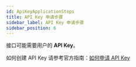 ```yaml
---
id: ApiKeyApplicationSteps
title: API Key 申请步骤
sidebar_label: API Key 申请步骤
sidebar_position: 6
---
```


接口可能需要用户的 **API Key**。

如何创建 API Key 请参考官方指南：[如何申请 API Key](https://xtsupport.zendesk.com/hc/zh-cn/articles/900006868163-%E5%A6%82%E4%BD%95%E7%94%B3%E8%AF%B7API%E4%BA%A4%E6%98%93-%E5%A6%82%E4%BD%95%E5%88%9B%E5%BB%BAAPI%E5%AF%86%E9%92%A5-)
